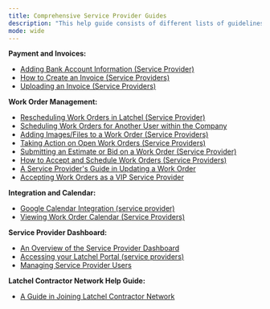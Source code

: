 ---
title: Comprehensive Service Provider Guides
description: "This help guide consists of different lists of guidelines meant to help you as a service provider."
mode: wide
---

**Payment and Invoices:**

* [Adding Bank Account Information (Service Provider)](/s/topic/0TO5e000000h9wpGAA/How-can-a-Service-Provider-Add-Their-Bank-Account-Information)
* [How to Create an Invoice (Service Providers)](/s/topic/0TO5e000000h9wpGAA/How-to-Create-an-Invoice)
* [Uploading an Invoice (Service Providers)](/s/topic/0TO5e000000h9wpGAA/How-to-Upload-an-Invoice)


**Work Order Management:**

* [Rescheduling Work Orders in Latchel (Service Provider)](/s/topic/0TO5e000000h9wpGAA/How-Service-Providers-Reschedule-a-Work-Order-in-Latchel)
* [Scheduling Work Orders for Another User within the Company](/s/topic/0TO5e000000h9wpGAA/Accepting-Scheduling-Work-Order-for-Another-Service-Provider-User-Within-the-Company)
* [Adding Images/Files to a Work Order (Service Providers)](/s/topic/0TO5e000000h9wpGAA/How-to-Add-Images-Files-to-a-Work-Order)
* [Taking Action on Open Work Orders (Service Providers)](/s/topic/0TO5e000000h9wpGAA/How-to-Move-Work-Orders-Forward-When-Your-Action-is-Required)
* [Submitting an Estimate or Bid on a Work Order (Service Provider)](/s/topic/0TO5e000000h9wpGAA/How-Can-a-Service-Provider-Submit-an-Estimate-or-a-Bid)
* [How to Accept and Schedule Work Orders (Service Providers)](/s/topic/0TO5e000000h9wpGAA/How-to-Accept-and-Schedule-Work-Orders)
* [A Service Provider's Guide in Updating a Work Order](/s/topic/0TO5e000000h9wpGAA/A-Service-Provider-s-Guide-in-Updating-a-Work-Order)
* [Accepting Work Orders as a VIP Service Provider](/s/topic/0TO5e000000h9wqGAA/How-to-Set-Service-Provider-as-a-VIP-Preferred-Service-Provider)


**Integration and Calendar:**

* [Google Calendar Integration (service provider)](/s/topic/0TO5e000000h9wpGAA/Google-Calendar-Integration-Service-Provider)
* [Viewing Work Order Calendar (Service Providers)](/s/topic/0TO5e000000h9wpGAA/How-Service-Providers-View-their-Work-Order-Calendar)


**Service Provider Dashboard:**

* [An Overview of the Service Provider Dashboard](/s/topic/0TO5e000000h9wpGAA/An-Overview-of-the-Service-Provider-Log-In-Dashboard)
* [Accessing your Latchel Portal (service providers)](/s/topic/0TO5e000000h9wpGAA/Accessing-your-Latchel-portal)
* [Managing Service Provider Users](/s/topic/0TO5e000000h9wpGAA/Managing-Service-Provider-Users)


**Latchel Contractor Network Help Guide:**

* [A Guide in Joining Latchel Contractor Network](/s/topic/0TO5e000000h9wpGAA/A-Guide-in-Joining-Latchel-Contractor-Network)
